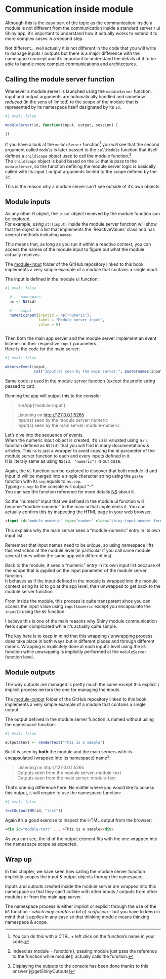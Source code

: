 # Communication inside module

Although this is the easy part of the topic as the communication inside a module is not different from the communication inside a standard server / ui Shiny app, it's important to understand how it actually works to extend it to more complex cases in a second step.

Not different... well actually it is not different in the code that you will write to manage inputs / outputs but there is a major difference with the namespace concept and it's important to understand the details of it to be able to handle more complex communications and architectures.

## Calling the module server function

Whenever a module server is launched using the `moduleServer` function, input and output arguments are automatically handled and somehow *reduced* (in the sens of limited) to the scope of the module that is represented by its namespace itself designated by its `id`.

```r
#| eval: false

moduleServer(id, function(input, output, session) {
  
})
```

If you have a look at the `moduleServer` function[^communication-inside-module-1] you will see that the second argument called `module` is later passed to the `callModule` function that itself defines a `childScope` object used to call the module function.[^communication-inside-module-2]\
The `childScope` object is build based on the `id` that is pass to the `moduleServer`, so the function defining the module server logic is basically called with its input / output arguments limited to the scope defined by the `id`.

[^communication-inside-module-1]: You can do this with a CTRL + left click on the function's name in your code.

[^communication-inside-module-2]: Indeed as module = function(), passing module just pass the reference to the function while module() actually calls the function.

This is the reason why a module server can't see outside of it's own objects.

## Module inputs

As any other R object, the `input` object received by the module function can be explored.\
For example, using `str(input)` inside the module server function will show that the object is a list that implements the 'ReactiveValues' class and has several methods including `names`.

This means that, as long as you run it within a reactive context, you can access the names of the module input to figure out what the module actually receives.

::: callout-note
The [module-input](https://github.com/thekangaroofactory/template-r-shiny-communication/tree/main/module-input) folder of the GitHub repository linked to this book implements a very simple example of a module that contains a single input.
:::

The input is defined in the module ui function:

```r
#| eval: false

  # -- namespace
  ns <- NS(id)

  # -- input
  numericInput(inputId = ns("numeric"),
               label = "Module server input",
               value = 0)
  
```

Then both the main app server and the module server implement an event listener on their respective `input` parameters.\
Here is the code for the main server:

```r
#| eval: false

observeEvent(input,
             cat("Input(s) seen by the main server:", paste(names(input), collapse = " / "), "\n"))

```

Same code is used in the module server function (except the prefix string passed to cat).

Running the app will output this to the console:

> runApp('module-input')
>
> Listening on <http://127.0.0.1:5265>\
> Input(s) seen by the module server: numeric\
> Input(s) seen by the main server: module-numeric

Let's dive into the sequence of events.\
When the numeric input object is created, it's `id` is valuated using a `ns` function defined as `NS(id)` that you will find in many documentations & articles. This `ns` is just a wrapper to avoid copying the id parameter of the module server function to each and every inputs defined in it.\
It is literaly same as using `NS(id, "numeric")` in our case.

Again, the `NS` function can be explored to discover that both module id and input id will be merged into a single character string using the `paste` function with its `sep` equals to `ns.sep`.\
Typing `ns.sep` to the console will output "-".\
You can see the function reference for more details [NS](https://shiny.posit.co/r/reference/shiny/latest/ns.html) about it.

So the "numeric" input that we defined in the module ui function will become "module-numeric" to the main ui that implements it. You can actually confirm this by inspecting the HTML page in your web browser.

``` html
<input id="module-numeric" type="number" class="shiny-input-number form-control shiny-bound-input" value="0">
```

This explains why the main server sees a "module-numeric" entry in its own input list.

Remember that input names need to be unique, so using namespace lifts this restriction at the module level (in particular if you call same module several times within the same app with different ids).

Back to the module, it sees a "numeric" entry in its own input list because of the scope that is applied on the input parameter of the module server function.\
It behaves as if the input defined in the module is wrapped into the module context using its id to go at the app level, then unwrapped to get back to the module server function.

From inside the module, this process is quite transparent since you can access the input value using `input$numeric` except you encapsulate the `inputId` using the `NS` function.

I believe this is one of the main reasons why Shiny module communication feels super complicated while it's actually quite simple.

The key here is to keep in mind that this wrapping / unwrapping process does take place in both ways but in different places and through different means. Wrapping is explicitely done at each input's level using the `NS` function while unwrapping is implicitly performed at the `moduleServer` function level.

## Module outputs

The way outputs are managed is pretty much the same except this explicit / implicit process mirrors the one for managing the inputs.

The [module-output](https://github.com/thekangaroofactory/template-r-shiny-communication/tree/main/module-output) folder of the GitHub repository linked to this book implements a very simple example of a module that contains a single output.

The output defined in the module server function is named without using the namespace function:

```r
#| eval: false

output$text <- renderText("This is a sample")
```

But it is seen by **both** the module and the main servers with its encapsulated (wrapped into its namespace) name[^communication-inside-module-3]:

[^communication-inside-module-3]: Displaying the outputs to the console has been done thanks to this answer [@getShinyOutputs]

> Listening on http://127.0.0.1:5265\
> Outputs seen from the module server: module-text\
> Outputs seen from the main server: module-text

That's one big difference here. No matter where you would like to access this output, it will require to use the namespace function:

```r
#| eval: false

textOutput(NS(id, "text"))
```

Again it's a good exercise to inspect the HTML output from the browser:

``` html
<div id="module-text" ... >This is a sample</div>
```

As you can see, the id of the output element fits with the one wrapped into the namespace scope as expected.

## Wrap up

In this chapter, we have seen how calling the module server function implicitly scopes the input & output objects through the namespace.

Inputs and outputs created inside the module server are wrapped into this namespace so that they can't collide with other inputs / outputs from other modules or from the main app server.

The namespace process is either implicit or explicit through the use of the `NS` function - *which may creates a bit of confusion* - but you have to keep in mind that it applies in any case so that thinking module means thinking namespace & scope.
